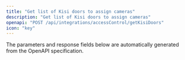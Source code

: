 ```yaml
---
title: "Get list of Kisi doors to assign cameras"
description: "Get list of Kisi doors to assign cameras"
openapi: "POST /api/integrations/accessControl/getKisiDoors"
icon: "key"
---
```


<Note>
The parameters and response fields below are automatically generated from the OpenAPI specification.
</Note>
